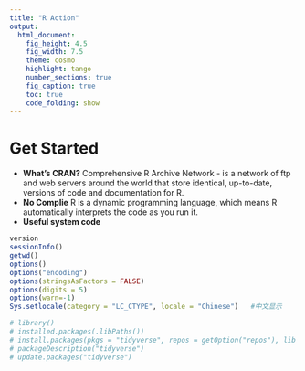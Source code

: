 ```yaml
---
title: "R Action"
output:
  html_document:
    fig_height: 4.5
    fig_width: 7.5
    theme: cosmo
    highlight: tango
    number_sections: true
    fig_caption: true
    toc: true
    code_folding: show
---
```


# Get Started
* **What's CRAN?** Comprehensive R Archive Network - is a network of ftp and web servers around the world that store identical, up-to-date, versions of code and documentation for R.
* **No Complie** R is a dynamic programming language, which means R automatically interprets the code as you run it.
* **Useful system code**
```r
version
sessionInfo()
getwd()
options()
options("encoding")
options(stringsAsFactors = FALSE)
options(digits = 5)
options(warn=-1)
Sys.setlocale(category = "LC_CTYPE", locale = "Chinese")   #中文显示
```

```r
# library()
# installed.packages(.libPaths())
# install.packages(pkgs = "tidyverse", repos = getOption("repos"), lib = .libPaths())
# packageDescription("tidyverse")
# update.packages("tidyverse")
```


